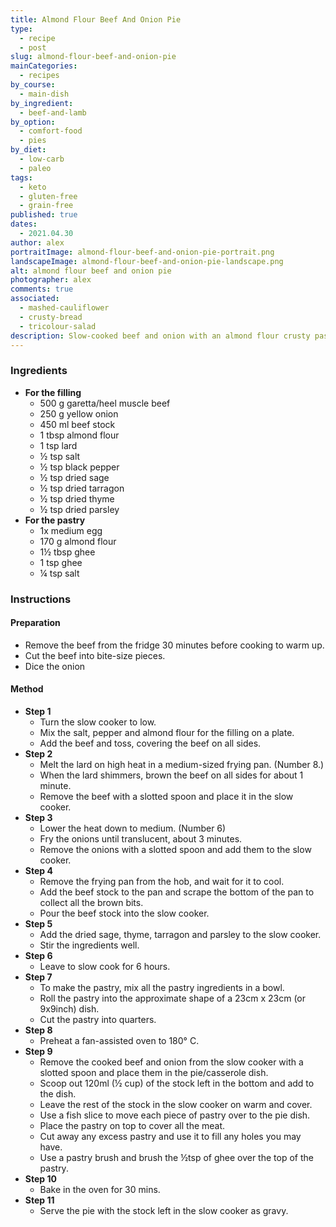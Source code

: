 ```yaml
---
title: Almond Flour Beef And Onion Pie
type:
  - recipe
  - post
slug: almond-flour-beef-and-onion-pie
mainCategories:
  - recipes
by_course:
  - main-dish
by_ingredient:
  - beef-and-lamb
by_option:
  - comfort-food
  - pies
by_diet:
  - low-carb
  - paleo
tags:
  - keto
  - gluten-free
  - grain-free
published: true
dates:
  - 2021.04.30
author: alex
portraitImage: almond-flour-beef-and-onion-pie-portrait.png
landscapeImage: almond-flour-beef-and-onion-pie-landscape.png
alt: almond flour beef and onion pie
photographer: alex
comments: true
associated:
  - mashed-cauliflower
  - crusty-bread
  - tricolour-salad
description: Slow-cooked beef and onion with an almond flour crusty pastry topping. Easy-to-make comfort food for the paleo diet.
---
```


<Ingredients>

### Ingredients

- **For the filling**
  - 500 g garetta/heel muscle beef
  - 250 g yellow onion
  - 450 ml beef stock
  - 1 tbsp almond flour
  - 1 tsp lard
  - ½ tsp salt
  - ½ tsp black pepper
  - ½ tsp dried sage
  - ½ tsp dried tarragon
  - ½ tsp dried thyme
  - ½ tsp dried parsley
- **For the pastry**
  - 1x medium egg
  - 170 g almond flour
  - 1½ tbsp ghee
  - 1 tsp ghee
  - ¼ tsp salt

</Ingredients>

<Instructions>

### Instructions

#### Preparation

- Remove the beef from the fridge 30 minutes before cooking to warm up.
- Cut the beef into bite-size pieces.
- Dice the onion

#### Method

- **Step 1**
  - Turn the slow cooker to low.
  - Mix the salt, pepper and almond flour for the filling on a plate.
  - Add the beef and toss, covering the beef on all sides.
- **Step 2**
  - Melt the lard on high heat in a medium-sized frying pan. (Number 8.)
  - When the lard shimmers, brown the beef on all sides for about 1 minute.
  - Remove the beef with a slotted spoon and place it in the slow cooker.
- **Step 3**
  - Lower the heat down to medium. (Number 6)
  - Fry the onions until translucent, about 3 minutes.
  - Remove the onions with a slotted spoon and add them to the slow cooker.
- **Step 4**
  - Remove the frying pan from the hob, and wait for it to cool.
  - Add the beef stock to the pan and scrape the bottom of the pan to collect all the brown bits.
  - Pour the beef stock into the slow cooker.
- **Step 5**
  - Add the dried sage, thyme, tarragon and parsley to the slow cooker.
  - Stir the ingredients well.
- **Step 6**
  - Leave to slow cook for 6 hours.
- **Step 7**
  - To make the pastry, mix all the pastry ingredients in a bowl.
  - Roll the pastry into the approximate shape of a 23cm x 23cm (or 9x9inch) dish.
  - Cut the pastry into quarters.
- **Step 8**
  - Preheat a fan-assisted oven to 180° C.
- **Step 9**
  - Remove the cooked beef and onion from the slow cooker with a slotted spoon and place them in the pie/casserole dish.
  - Scoop out 120ml (½ cup) of the stock left in the bottom and add to the dish.
  - Leave the rest of the stock in the slow cooker on warm and cover.
  - Use a fish slice to move each piece of pastry over to the pie dish.
  - Place the pastry on top to cover all the meat.
  - Cut away any excess pastry and use it to fill any holes you may have.
  - Use a pastry brush and brush the ½tsp of ghee over the top of the pastry.
- **Step 10**
  - Bake in the oven for 30 mins.
- **Step 11**
  - Serve the pie with the stock left in the slow cooker as gravy.

</Instructions>
